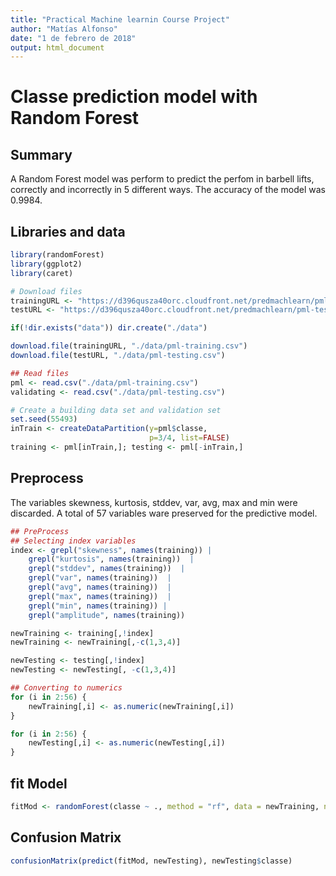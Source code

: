 ```yaml
---
title: "Practical Machine learnin Course Project"
author: "Matías Alfonso"
date: "1 de febrero de 2018"
output: html_document
---
```

# Classe prediction model with Random Forest

## Summary
A Random Forest model was perform to predict the perfom in barbell lifts, correctly and incorrectly in 5 different ways. The accuracy of the model was 0.9984.

## Libraries and data
```r
library(randomForest)
library(ggplot2)
library(caret)

# Download files
trainingURL <- "https://d396qusza40orc.cloudfront.net/predmachlearn/pml-training.csv"
testURL <- "https://d396qusza40orc.cloudfront.net/predmachlearn/pml-testing.csv"

if(!dir.exists("data")) dir.create("./data")

download.file(trainingURL, "./data/pml-training.csv")
download.file(testURL, "./data/pml-testing.csv")

## Read files
pml <- read.csv("./data/pml-training.csv")
validating <- read.csv("./data/pml-testing.csv")

# Create a building data set and validation set
set.seed(55493)
inTrain <- createDataPartition(y=pml$classe,
                               p=3/4, list=FALSE)
training <- pml[inTrain,]; testing <- pml[-inTrain,]

```

## Preprocess
The variables skewness, kurtosis, stddev, var, avg, max and min were discarded. A total of 57 variables ware preserved for the predictive model. 
```r
## PreProcess
## Selecting index variables
index <- grepl("skewness", names(training)) |
    grepl("kurtosis", names(training))  |
    grepl("stddev", names(training))  |
    grepl("var", names(training))  |
    grepl("avg", names(training))  |
    grepl("max", names(training))  |
    grepl("min", names(training)) |
    grepl("amplitude", names(training))

newTraining <- training[,!index]
newTraining <- newTraining[,-c(1,3,4)]

newTesting <- testing[,!index]
newTesting <- newTesting[, -c(1,3,4)]

## Converting to numerics
for (i in 2:56) {
    newTraining[,i] <- as.numeric(newTraining[,i])
}

for (i in 2:56) {
    newTesting[,i] <- as.numeric(newTesting[,i])
}
```

## fit Model
```r
fitMod <- randomForest(classe ~ ., method = "rf", data = newTraining, ntree = 300)
```

## Confusion Matrix
```r
confusionMatrix(predict(fitMod, newTesting), newTesting$classe)
```
